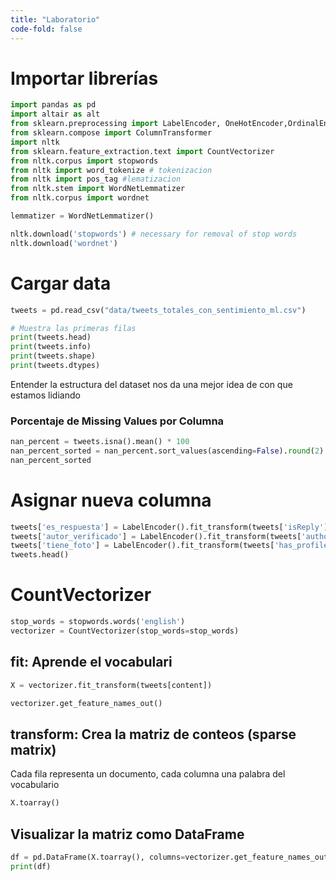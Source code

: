 ```yaml
---
title: "Laboratorio"
code-fold: false
---
```


# Importar librerías

```python
import pandas as pd
import altair as alt
from sklearn.preprocessing import LabelEncoder, OneHotEncoder,OrdinalEncoder,StandardScaler, MinMaxScaler
from sklearn.compose import ColumnTransformer
import nltk
from sklearn.feature_extraction.text import CountVectorizer
from nltk.corpus import stopwords
from nltk import word_tokenize # tokenizacion
from nltk import pos_tag #lematizacion
from nltk.stem import WordNetLemmatizer
from nltk.corpus import wordnet

lemmatizer = WordNetLemmatizer()

nltk.download('stopwords') # necessary for removal of stop words
nltk.download('wordnet')
```


# Cargar data

```python
tweets = pd.read_csv("data/tweets_totales_con_sentimiento_ml.csv")

# Muestra las primeras filas
print(tweets.head)
print(tweets.info)
print(tweets.shape)
print(tweets.dtypes)
```
Entender la estructura del dataset nos da una mejor idea de con que estamos lidiando

### Porcentaje de Missing Values por Columna

```python
nan_percent = tweets.isna().mean() * 100
nan_percent_sorted = nan_percent.sort_values(ascending=False).round(2)
nan_percent_sorted
```


# Asignar nueva columna 
```python
tweets['es_respuesta'] = LabelEncoder().fit_transform(tweets['isReply'])
tweets['autor_verificado'] = LabelEncoder().fit_transform(tweets['authorVerified'])
tweets['tiene_foto'] = LabelEncoder().fit_transform(tweets['has_profile_picture'])
tweets.head()
```


# CountVectorizer
```python
stop_words = stopwords.words('english')
vectorizer = CountVectorizer(stop_words=stop_words)
```


## fit: Aprende el vocabulari
```python
X = vectorizer.fit_transform(tweets[content])
```

```python
vectorizer.get_feature_names_out()
```

## transform: Crea la matriz de conteos (sparse matrix)
Cada fila representa un documento, cada columna una palabra del vocabulario
```python
X.toarray()
```

## Visualizar la matriz como DataFrame

```python
df = pd.DataFrame(X.toarray(), columns=vectorizer.get_feature_names_out())
print(df)
```